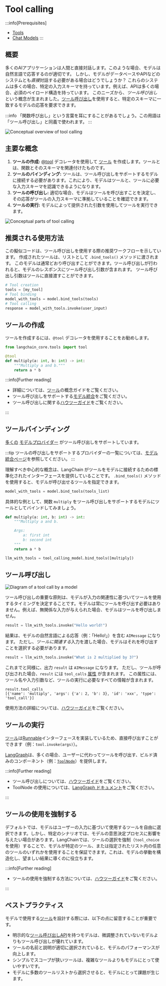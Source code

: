 # Tool calling

:::info[Prerequisites]
* [Tools](/docs/concepts/tools)
* [Chat Models](/docs/concepts/chat_models)
:::


## 概要

多くのAIアプリケーションは人間と直接対話します。このような場合、モデルは自然言語で応答するのが適切です。
しかし、モデルがデータベースやAPIなどのシステムとも*直接*対話する必要がある場合はどうでしょうか？
これらのシステムは多くの場合、特定の入力スキーマを持っています。例えば、APIは多くの場合、必須のペイロード構造を持っています。
このニーズから、*ツール呼び出し*という概念が生まれました。[ツール呼び出し](https://platform.openai.com/docs/guides/function-calling/example-use-cases)を使用すると、特定のスキーマに一致するモデルの応答を要求できます。

:::info
「関数呼び出し」という言葉を耳にすることがあるでしょう。この用語は「ツール呼び出し」と同義で使われます。
:::

![Conceptual overview of tool calling](/img/tool_calling_concept.png)

## 主要な概念

1. **ツールの作成:** [@tool](https://python.langchain.com/api_reference/core/tools/langchain_core.tools.convert.tool.html) デコレータを使用して [ツール](/docs/concepts/tools) を作成します。ツールとは、関数とそのスキーマを関連付けたものです。<br/>
2. **ツールのバインディング:** ツールは、ツール呼び出しをサポートするモデルに接続する必要があります。これにより、モデルはツールと、ツールに必要な入力スキーマを認識できるようになります。<br/>
3. **ツールの呼び出し:** 適切な場合、モデルはツールを呼び出すことを決定し、その応答がツールの入力スキーマに準拠していることを確認できます。<br/>
4. **ツールの実行:** モデルによって提供された引数を使用してツールを実行できます。

![Conceptual parts of tool calling](/img/tool_calling_components.png)

## 推奨される使用方法

この擬似コードは、ツール呼び出しを使用する際の推奨ワークフローを示しています。
作成されたツールは、リストとして `.bind_tools()` メソッドに渡されます。
このモデルは通常どおり呼び出すことができます。ツール呼び出しが行われると、モデルのレスポンスにツール呼び出し引数が含まれます。
ツール呼び出し引数はツールに直接渡すことができます。

```python
# Tool creation
tools = [my_tool]
# Tool binding
model_with_tools = model.bind_tools(tools)
# Tool calling 
response = model_with_tools.invoke(user_input)
```

## ツールの作成

ツールを作成するには、`@tool` デコレータを使用することをお勧めします。

```python
from langchain_core.tools import tool

@tool
def multiply(a: int, b: int) -> int:
    """Multiply a and b."""
    return a * b
```

:::info[Further reading]

* 詳細については、[ツール](/docs/concepts/tools/)の概念ガイドをご覧ください。
* ツール呼び出しをサポートする[モデル統合](/docs/integrations/chat/)をご覧ください。
* ツール呼び出しに関する[ハウツーガイド](/docs/how_to/tool_calling/)をご覧ください。

:::

## ツールバインディング

[多くの](https://platform.openai.com/docs/guides/function-calling) [モデルプロバイダー](https://platform.openai.com/docs/guides/function-calling) がツール呼び出しをサポートしています。

:::tip
ツールの呼び出しをサポートするプロバイダーの一覧については、[モデル統合ページ](/docs/integrations/chat/)を参照してください。
:::

理解すべき中心的な概念は、LangChain がツールをモデルに接続するための標準化されたインターフェースを提供していることです。
`.bind_tools()` メソッドを使用すると、モデルが呼び出せるツールを指定できます。

```python
model_with_tools = model.bind_tools(tools_list)
```

具体的な例として、関数 `multiply` をツール呼び出しをサポートするモデルにツールとしてバインドしてみましょう。

```python
def multiply(a: int, b: int) -> int:
    """Multiply a and b.

    Args:
        a: first int
        b: second int
    """
    return a * b

llm_with_tools = tool_calling_model.bind_tools([multiply])
```

## ツール呼び出し

![Diagram of a tool call by a model](/img/tool_call_example.png)

ツール呼び出しの重要な原則は、モデルが入力の関連性に基づいてツールを使用するタイミングを決定することです。モデルは常にツールを呼び出す必要はありません。例えば、無関係な入力が与えられた場合、モデルはツールを呼び出しません。

```python
result = llm_with_tools.invoke("Hello world!")
```

結果は、モデルの自然言語による応答（例：「Hello!」）を含む `AIMessage` になります。
ただし、*ツールに関連する*入力を渡した場合、モデルはそれを呼び出すことを選択する必要があります。

```python
result = llm_with_tools.invoke("What is 2 multiplied by 3?")
```

これまでと同様に、出力 `result` は `AIMessage` になります。
ただし、ツールが呼び出された場合、`result` には `tool_calls` [属性](https://python.langchain.com/api_reference/core/messages/langchain_core.messages.ai.AIMessage.html#langchain_core.messages.ai.AIMessage.tool_calls) が含まれます。
この属性には、ツール名や入力引数など、ツールの実行に必要なすべての情報が含まれます。

```
result.tool_calls
[{'name': 'multiply', 'args': {'a': 2, 'b': 3}, 'id': 'xxx', 'type': 'tool_call'}]
```

使用方法の詳細については、[ハウツーガイド](/docs/how_to/#tools)をご覧ください。

## ツールの実行

[ツール](/docs/concepts/tools/)は[Runnable](/docs/concepts/runnables/)インターフェースを実装しているため、直接呼び出すことができます（例：`tool.invoke(args)`）。

[LangGraph](https://langchain-ai.github.io/langgraph/)は、多くの場合、ユーザーに代わってツールを呼び出す、ビルド済みのコンポーネント（例：[`ToolNode`](https://langchain-ai.github.io/langgraph/reference/prebuilt/#langgraph.prebuilt.tool_node.ToolNode)）を提供します。

:::info[Further reading]

* ツール呼び出しについては、[ハウツーガイド](/docs/how_to/tool_calling/)をご覧ください。
* ToolNode の使用については、[LangGraph ドキュメント](https://langchain-ai.github.io/langgraph/how-tos/tool-calling/)をご覧ください。

:::

## ツールの使用を強制する

デフォルトでは、モデルはユーザーの入力に基づいて使用するツールを自由に選択できます。しかし、特定のシナリオでは、モデルの意思決定プロセスに影響を与えたい場合があります。LangChainでは、ツールの選択を強制（`tool_choice` を使用）することで、モデルが特定のツール、または指定されたリスト内の任意のツールのいずれかを使用することを保証できます。これは、モデルの挙動を構造化し、望ましい結果に導くのに役立ちます。

:::info[Further reading]

* ツールの使用を強制する方法については、[ハウツーガイド](/docs/how_to/tool_choice)をご覧ください。

:::

## ベストプラクティス

モデルで使用する[ツール](/docs/concepts/tools/)を設計する際には、以下の点に留意することが重要です。

* 明示的な[ツール呼び出しAPI](/docs/concepts/tool_calling)を持つモデルは、微調整されていないモデルよりもツール呼び出しが優れています。
* ツールの名前と説明が適切に選択されていると、モデルのパフォーマンスが向上します。
* シンプルでスコープが狭いツールは、複雑なツールよりもモデルにとって使いやすいです。
* モデルに多数のツールリストから選択させると、モデルにとって課題が生じます。


